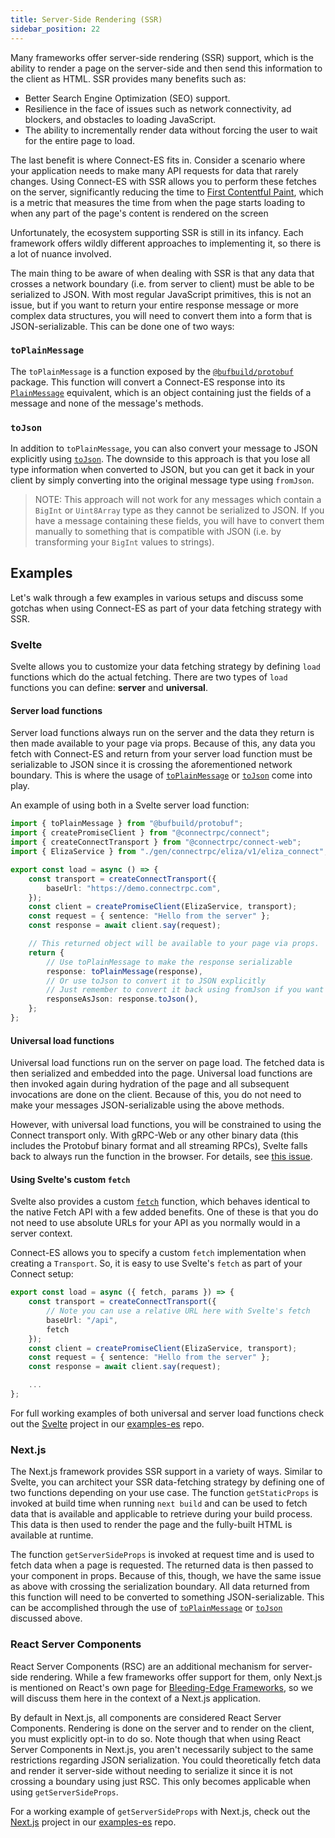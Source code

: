 ```yaml
---
title: Server-Side Rendering (SSR)
sidebar_position: 22
---
```


Many frameworks offer server-side rendering (SSR) support, which is the ability to render a page on the server-side and
then send this information to the client as HTML. SSR provides many benefits such as:

* Better Search Engine Optimization (SEO) support.
* Resilience in the face of issues such as network connectivity, ad blockers, and obstacles to loading JavaScript.
* The ability to incrementally render data without forcing the user to wait for the entire page to load.

The last benefit is where Connect-ES fits in. Consider a scenario where your application needs to make many API requests
for data that rarely changes. Using Connect-ES with SSR allows you to perform these fetches on the server, significantly
reducing the time to [First Contentful Paint](https://developer.mozilla.org/en-US/docs/Glossary/First_contentful_paint),
which is a metric that measures the time from when the page starts loading to when any part of the page's content is
rendered on the screen

Unfortunately, the ecosystem supporting SSR is still in its infancy. Each framework offers wildly different approaches
to implementing it, so there is a lot of nuance involved.

The main thing to be aware of when dealing with SSR is that any data that crosses a network boundary (i.e. from server
to client) must be able to be serialized to JSON. With most regular JavaScript primitives, this is not
an issue, but if you want to return your entire response message or more complex data structures, you will need to
convert them into a form that is JSON-serializable. This can be done one of two ways:

### `toPlainMessage`

The `toPlainMessage` is a function exposed by the [`@bufbuild/protobuf`](https://www.npmjs.com/package/@bufbuild/protobuf)
package. This function will convert a Connect-ES response into its [`PlainMessage`](https://github.com/bufbuild/protobuf-es/blob/main/docs/runtime_api.md#plainmessage) equivalent, which is an object containing just the fields of a message and none of the message's
methods.

### `toJson`

In addition to `toPlainMessage`, you can also convert your message to JSON explicitly using
[`toJson`](https://github.com/bufbuild/protobuf-es/blob/main/docs/runtime_api.md#json). The downside to this approach
is that you lose all type information when converted to JSON, but you can get it back in your client by simply
converting into the original message type using `fromJson`.

> NOTE: This approach will not work for any messages which contain a `BigInt` or `Uint8Array` type as they cannot be
serialized to JSON. If you have a message containing these fields, you will have to convert them manually to something
that is compatible with JSON (i.e. by transforming your `BigInt` values to strings).


## Examples

Let's walk through a few examples in various setups and discuss some gotchas when using Connect-ES as part of your
data fetching strategy with SSR.

### Svelte

Svelte allows you to customize your data fetching strategy by defining `load` functions which do the actual fetching.
There are two types of `load` functions you can define: **server** and **universal**.

#### Server load functions

Server load functions always run on the server and the data they return is then made available to your page via
props. Because of this, any data you fetch with Connect-ES and return from your server load function must be
serializable to JSON since it is crossing the aforementioned network boundary. This is where the usage of [`toPlainMessage`](#toplainmessage)
or [`toJson`](#tojson) come into play.

An example of using both in a Svelte server load function:

```ts
import { toPlainMessage } from "@bufbuild/protobuf";
import { createPromiseClient } from "@connectrpc/connect";
import { createConnectTransport } from "@connectrpc/connect-web";
import { ElizaService } from "./gen/connectrpc/eliza/v1/eliza_connect";

export const load = async () => {
    const transport = createConnectTransport({
        baseUrl: "https://demo.connectrpc.com",
    });
    const client = createPromiseClient(ElizaService, transport);
    const request = { sentence: "Hello from the server" };
    const response = await client.say(request);

    // This returned object will be available to your page via props.
    return {
        // Use toPlainMessage to make the response serializable
        response: toPlainMessage(response),
        // Or use toJson to convert it to JSON explicitly
        // Just remember to convert it back using fromJson if you want your original message types
        responseAsJson: response.toJson(),
    };
};
```

#### Universal load functions

Universal load functions run on the server on page load. The fetched data is then serialized and embedded into the
page. Universal load functions are then invoked again during hydration of the page and all subsequent invocations are done on the client.
Because of this, you do not need to make your messages JSON-serializable using the above methods.

However, with universal load functions, you will be constrained to using the Connect transport only. With gRPC-Web or
any other binary data (this includes the Protobuf binary format and all streaming RPCs), Svelte falls back to always
run the function in the browser. For details, see [this issue](https://github.com/sveltejs/kit/issues/8302).

#### Using Svelte's custom `fetch`

Svelte also provides a custom [`fetch`](https://kit.svelte.dev/docs/load#making-fetch-requests) function, which behaves
identical to the native Fetch API with a few added benefits. One of these is that you do not need to use absolute URLs
for your API as you normally would in a server context.

Connect-ES allows you to specify a custom `fetch` implementation when creating a `Transport`. So, it is easy to use
Svelte's `fetch` as part of your Connect setup:

```ts
export const load = async ({ fetch, params }) => {
    const transport = createConnectTransport({
        // Note you can use a relative URL here with Svelte's fetch
        baseUrl: "/api",
        fetch
    });
    const client = createPromiseClient(ElizaService, transport);
    const request = { sentence: "Hello from the server" };
    const response = await client.say(request);

    ...
};
```

For full working examples of both universal and server load functions check out the [Svelte](https://github.com/connectrpc/examples-es/tree/main/svelte)
project in our [examples-es](https://github.com/connectrpc/examples-es) repo.


### Next.js

The Next.js framework provides SSR support in a variety of ways. Similar to Svelte, you can architect your SSR
data-fetching strategy by defining one of two functions depending on your use case. The function `getStaticProps`
is invoked at build time when running `next build` and can be used to fetch data that is available and applicable to
retrieve during your build process. This data is then used to render the page and the fully-built HTML is available
at runtime.

The function `getServerSideProps` is invoked at request time and is used to fetch data when a page is requested. The
returned data is then passed to your component in props. Because of this, though, we have the same issue as above with
crossing the serialization boundary. All data returned from this function will need to be converted to
something JSON-serializable. This can be accomplished through the use of [`toPlainMessage`](#toplainmessage)
or [`toJson`](#tojson) discussed above.

### React Server Components

React Server Components (RSC) are an additional mechanism for server-side rendering. While a few frameworks offer
support for them, only Next.js is mentioned on React's own page for
[Bleeding-Edge Frameworks](https://react.dev/learn/start-a-new-react-project#bleeding-edge-react-frameworks), so we
will discuss them here in the context of a Next.js application.

By default in Next.js, all components are considered React Server Components. Rendering is done on the server and to
render on the client, you must explicitly opt-in to do so. Note though that when using React Server Components in
Next.js, you aren't necessarily subject to the same restrictions regarding JSON serialization. You could theoretically
fetch data and render it server-side without needing to serialize it since it is not crossing a boundary using just RSC.
This only becomes applicable when using `getServerSideProps`.

For a working example of `getServerSideProps` with Next.js, check out the [Next.js](https://github.com/connectrpc/examples-es/tree/main/nextjs) project in our
[examples-es](https://github.com/connectrpc/examples-es) repo.
